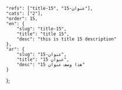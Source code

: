 ---
---
    "refs": ["title-15", "عنوان-15"],
	"cats": ["2"],
	"order": 15,
	"en": {
		"slug": "title-15",
        "title": "title 15",
		"desc": "this is title 15 description"
	},
	"ar": {
		"slug": "عنوان-15",
        "title": "عنوان 15",
		"desc": "هذا وصف عنوان 15"
	}
};